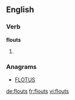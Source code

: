 ==English==

===Verb===
'''flouts'''

# {{third-person singular of|flout}}

===Anagrams===
* [[FLOTUS#English|FLOTUS]]

[[de:flouts]]
[[fr:flouts]]
[[vi:flouts]]